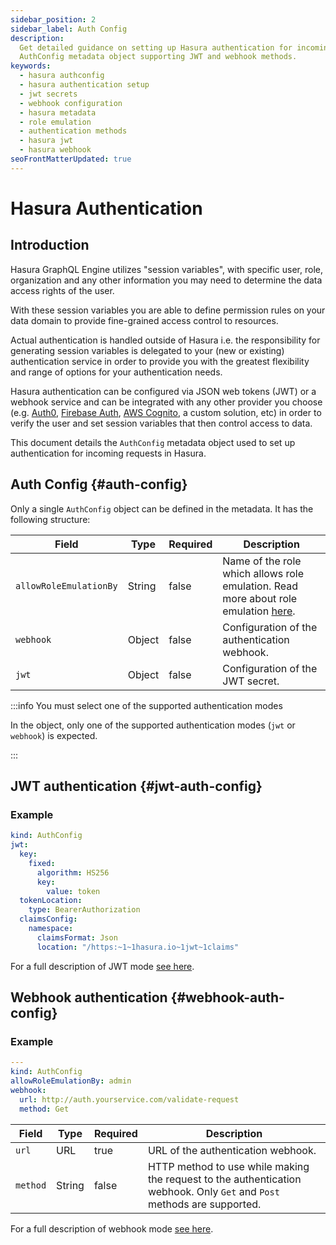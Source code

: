 ```yaml
---
sidebar_position: 2
sidebar_label: Auth Config
description:
  Get detailed guidance on setting up Hasura authentication for incoming requests. Uncover the structure of the
  AuthConfig metadata object supporting JWT and webhook methods.
keywords:
  - hasura authconfig
  - hasura authentication setup
  - jwt secrets
  - webhook configuration
  - hasura metadata
  - role emulation
  - authentication methods
  - hasura jwt
  - hasura webhook
seoFrontMatterUpdated: true
---
```


# Hasura Authentication

## Introduction

Hasura GraphQL Engine utilizes "session variables", with specific user, role, organization and any other information you
may need to determine the data access rights of the user.

With these session variables you are able to define permission rules on your data domain to provide fine-grained access
control to resources.

Actual authentication is handled outside of Hasura i.e. the responsibility for generating session variables is delegated
to your (new or existing) authentication service in order to provide you with the greatest flexibility and range of
options for your authentication needs.

Hasura authentication can be configured via JSON web tokens (JWT) or a webhook service and can be integrated with any
other provider you choose (e.g. [Auth0](https://auth0.com/), [Firebase Auth](https://firebase.google.com/products/auth),
[AWS Cognito](https://aws.amazon.com/cognito/), a custom solution, etc) in order to verify the user and set session
variables that then control access to data.

This document details the `AuthConfig` metadata object used to set up authentication for incoming requests in Hasura.

## Auth Config {#auth-config}

Only a single `AuthConfig` object can be defined in the metadata. It has the following structure:

| Field                  | Type   | Required | Description                                                                                                              |
|------------------------|--------|----------|--------------------------------------------------------------------------------------------------------------------------|
| `allowRoleEmulationBy` | String | false    | Name of the role which allows role emulation. Read more about role emulation [here](/authentication/role-emulation.mdx). |
| `webhook`              | Object | false    | Configuration of the authentication webhook.                                                                             |
| `jwt`                  | Object | false    | Configuration of the JWT secret.                                                                                         |

:::info You must select one of the supported authentication modes

In the object, only one of the supported authentication modes (`jwt` or `webhook`) is expected.

:::

## JWT authentication {#jwt-auth-config}

### Example

```yaml
kind: AuthConfig
jwt:
  key:
    fixed:
      algorithm: HS256
      key:
        value: token
  tokenLocation:
    type: BearerAuthorization
  claimsConfig:
    namespace:
      claimsFormat: Json
      location: "/https:~1~1hasura.io~1jwt~1claims"
```

For a full description of JWT mode [see here](./jwt.mdx).

## Webhook authentication {#webhook-auth-config}

### Example

```yaml
---
kind: AuthConfig
allowRoleEmulationBy: admin
webhook:
  url: http://auth.yourservice.com/validate-request
  method: Get
```

| Field    | Type   | Required | Description                                                                                                             |
|----------|--------|----------|-------------------------------------------------------------------------------------------------------------------------|
| `url`    | URL    | true     | URL of the authentication webhook.                                                                                      |
| `method` | String | false    | HTTP method to use while making the request to the authentication webhook. Only `Get` and `Post` methods are supported. |

For a full description of webhook mode [see here](./webhook.mdx).
